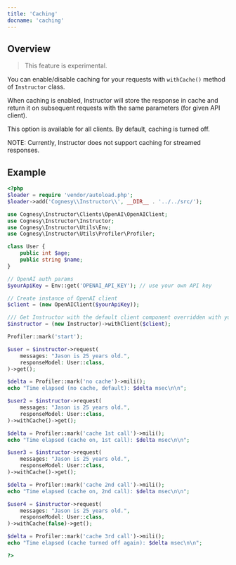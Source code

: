 ---
title: 'Caching'
docname: 'caching'
---

## Overview

> This feature is experimental.

You can enable/disable caching for your requests with `withCache()` method of
`Instructor` class.

When caching is enabled, Instructor will store the response in cache and return
it on subsequent requests with the same parameters (for given API client).

This option is available for all clients. By default, caching is turned off.

NOTE: Currently, Instructor does not support caching for streamed responses.


## Example

```php
<?php
$loader = require 'vendor/autoload.php';
$loader->add('Cognesy\\Instructor\\', __DIR__ . '../../src/');

use Cognesy\Instructor\Clients\OpenAI\OpenAIClient;
use Cognesy\Instructor\Instructor;
use Cognesy\Instructor\Utils\Env;
use Cognesy\Instructor\Utils\Profiler\Profiler;

class User {
    public int $age;
    public string $name;
}

// OpenAI auth params
$yourApiKey = Env::get('OPENAI_API_KEY'); // use your own API key

// Create instance of OpenAI client
$client = (new OpenAIClient($yourApiKey));

/// Get Instructor with the default client component overridden with your own
$instructor = (new Instructor)->withClient($client);

Profiler::mark('start');

$user = $instructor->request(
    messages: "Jason is 25 years old.",
    responseModel: User::class,
)->get();

$delta = Profiler::mark('no cache')->mili();
echo "Time elapsed (no cache, default): $delta msec\n\n";

$user2 = $instructor->request(
    messages: "Jason is 25 years old.",
    responseModel: User::class,
)->withCache()->get();

$delta = Profiler::mark('cache 1st call')->mili();
echo "Time elapsed (cache on, 1st call): $delta msec\n\n";

$user3 = $instructor->request(
    messages: "Jason is 25 years old.",
    responseModel: User::class,
)->withCache()->get();

$delta = Profiler::mark('cache 2nd call')->mili();
echo "Time elapsed (cache on, 2nd call): $delta msec\n\n";

$user4 = $instructor->request(
    messages: "Jason is 25 years old.",
    responseModel: User::class,
)->withCache(false)->get();

$delta = Profiler::mark('cache 3rd call')->mili();
echo "Time elapsed (cache turned off again): $delta msec\n\n";

?>
```
